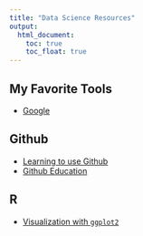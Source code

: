 ```yaml
---
title: "Data Science Resources"
output: 
  html_document:
    toc: true
    toc_float: true
---
```


## My Favorite Tools

- [Google](https://www.google.com)


## Github

- [Learning to use Github](https://p8105.com/git.html)
- [Github Education](https://education.github.com)

## R

- [Visualization with `ggplot2`](z_visualization_pt1.html)

